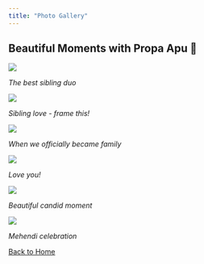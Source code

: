 ```yaml
---
title: "Photo Gallery"
---
```


:::{.text-center .mb-5}
# Beautiful Moments with Propa Apu 📸
:::

:::{.gallery}
::: {.gallery-item}
![](images/best-sibling-duo.jpg)

*The best sibling duo*
:::

::: {.gallery-item}
![](images/sibling-love-frame-this!.jpg)

*Sibling love - frame this!*
:::

::: {.gallery-item}
![](images/when-we-officially-became-family.jpg)

*When we officially became family*
:::

::: {.gallery-item}
![](images/love-you.jpg)

*Love you!*
:::

::: {.gallery-item}
![](images/candid.jpg)

*Beautiful candid moment*
:::

::: {.gallery-item}
![](images/Mehendi%20-443.jpg)

*Mehendi celebration*
:::
:::

<div class="text-center mt-5">
  <a href="index.html" class="home-btn">
    <i class="fas fa-home"></i> Back to Home
  </a>
</div>

<script>
document.addEventListener("DOMContentLoaded", () => {
  const items = document.querySelectorAll('.gallery-item');
  items.forEach(item => {
    item.addEventListener('mouseenter', (e) => {
      party.sparkles(e.target, {
        count: party.variation.range(5, 10),
        speed: party.variation.range(50, 150),
      });
    });
  });
});
</script>
